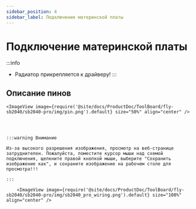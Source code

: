```yaml
---
sidebar_position: 4
sidebar_label: Подключение материнской платы
---
```



# Подключение материнской платы

:::info
* Радиатор прикрепляется к драйверу!
:::


## Описание пинов


    <ImageView image={require('@site/docs/ProductDoc/ToolBoard/fly-sb2040/sb2040-pro/img/pin.png').default} size="50%" align="center" />




    :::warning Внимание

    Из-за высокого разрешения изображения, просмотр на веб-странице затруднителен. Пожалуйста, поместите курсор мыши над схемой подключения, щелкните правой кнопкой мыши, выберите "Сохранить изображение как", и сохраните изображение на рабочем столе для просмотра!!!

    :::

        <ImageView image={require('@site/docs/ProductDoc/ToolBoard/fly-sb2040/sb2040-pro/img/sb2040_pro_wiring.png').default} size="100%" align="center" />
